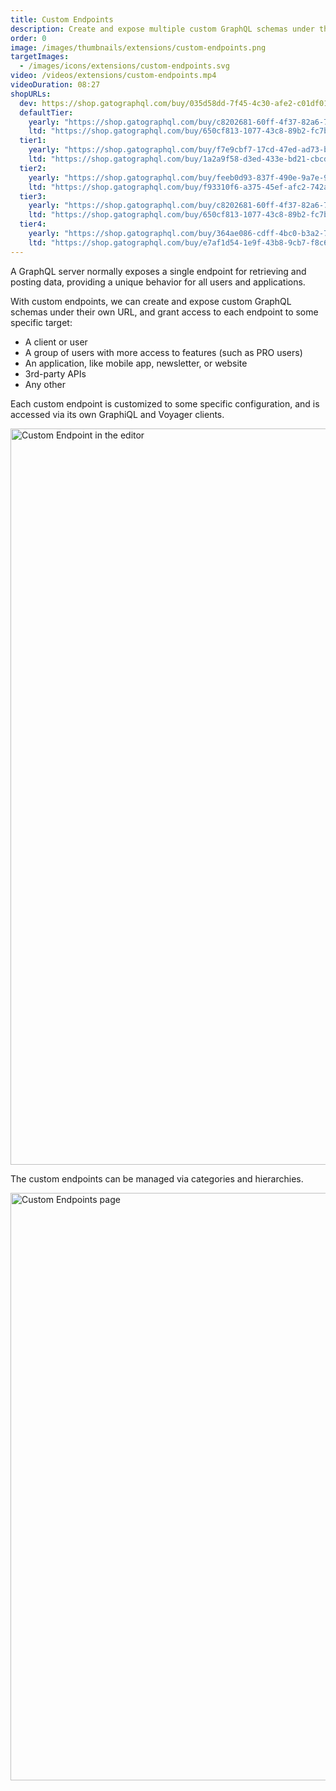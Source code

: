 ```yaml
---
title: Custom Endpoints
description: Create and expose multiple custom GraphQL schemas under their own URL, for different users, applications, external services, or other.
order: 0
image: /images/thumbnails/extensions/custom-endpoints.png
targetImages:
  - /images/icons/extensions/custom-endpoints.svg
video: /videos/extensions/custom-endpoints.mp4
videoDuration: 08:27
shopURLs:
  dev: https://shop.gatographql.com/buy/035d58dd-7f45-4c30-afe2-c01df0141cad
  defaultTier:
    yearly: "https://shop.gatographql.com/buy/c8202681-60ff-4f37-82a6-797281f35724"
    ltd: "https://shop.gatographql.com/buy/650cf813-1077-43c8-89b2-fc7b49d34a21"
  tier1:
    yearly: "https://shop.gatographql.com/buy/f7e9cbf7-17cd-47ed-ad73-b72820590348"
    ltd: "https://shop.gatographql.com/buy/1a2a9f58-d3ed-433e-bd21-cbcdcb6edacd"
  tier2:
    yearly: "https://shop.gatographql.com/buy/feeb0d93-837f-490e-9a7e-97fdd8b07826"
    ltd: "https://shop.gatographql.com/buy/f93310f6-a375-45ef-afc2-742a29f88f0b"
  tier3:
    yearly: "https://shop.gatographql.com/buy/c8202681-60ff-4f37-82a6-797281f35724"
    ltd: "https://shop.gatographql.com/buy/650cf813-1077-43c8-89b2-fc7b49d34a21"
  tier4:
    yearly: "https://shop.gatographql.com/buy/364ae086-cdff-4bc0-b3a2-7c46ca6781f2"
    ltd: "https://shop.gatographql.com/buy/e7af1d54-1e9f-43b8-9cb7-f8c6bfb01a97"
---
```


A GraphQL server normally exposes a single endpoint for retrieving and posting data, providing a unique behavior for all users and applications.

With custom endpoints, we can create and expose custom GraphQL schemas under their own URL, and grant access to each endpoint to some specific target:

- A client or user
- A group of users with more access to features (such as PRO users)
- An application, like mobile app, newsletter, or website
- 3rd-party APIs
- Any other

Each custom endpoint is customized to some specific configuration, and is accessed via its own GraphiQL and Voyager clients.

<Image
  src="/assets/guides/upstream/custom-endpoint.png"
  width="1024"
  height="1178"
  alt="Custom Endpoint in the editor"
  caption="Custom Endpoint in the editor"
/>

The custom endpoints can be managed via categories and hierarchies.

<Image
  src="/assets/guides/upstream/custom-endpoints-page.png"
  width="1024"
  height="940"
  alt="Custom Endpoints page"
  caption="Custom Endpoints page"
/>

